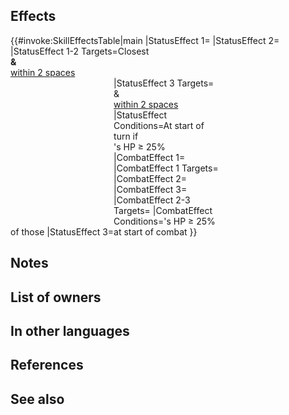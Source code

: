 {{Passive
|name=Spoil Rotten
|type=B
|exclusive=1
|canUseWeapon={{WeaponList|All}}
|canUseMove={{MoveList|All}}
|properties=random_owner
|1name=Spoil Rotten
|1tagid=SID_可愛がってあげる
|1effect=At start of turn, if unit's HP ≥ 25%, inflicts Spd/Res-7 and【Sabotage】on closest foes and any foe within 2 spaces of those foes through their next actions and grants "reduces the percentage of foe's non-Special 'reduce damage by X%' skills by 50% during combat (excluding area-of-effect Specials)" to unit and allies within 2 spaces of unit for 1 turn. At start of combat, if unit's HP ≥ 25%, inflicts Spd/Res-5 on foe, neutralizes effects that prevent unit's follow-up attacks, and neutralizes effects that inflict "Special cooldown charge -X" on unit during combat.<br><br>【Sabotage】<br>Inflicts penalty on unit's Atk/Spd/Def/Res during combat = highest penalty on each stat between unit and allies within 2 spaces of unit through its next action. Calculates each stat penalty independently.
|1cost=300
|1required=-
}}
==Effects==
{{#invoke:SkillEffectsTable|main
|StatusEffect 1={{Eft|Penalties|Spd/Res|7}}
|StatusEffect 2={{SEt|Sabotage}}
|StatusEffect 1-2 Targets=Closest {{Tgt|Foes}}<br>'''&''' {{Tgt|Foes}}<br>[[within 2 spaces]]<br>of those {{Tgt|Foes}}
|StatusEffect 3=<span style="width:12em;display:inline-block"/>{{SEt|Halves non-Special damage reduction}}
|StatusEffect 3 Targets={{Tgt|Unit}} & {{Tgt|Allies}}<br>[[within 2 spaces]]
|StatusEffect Conditions=At start of turn if<br>{{Tgt|Unit}}'s HP ≥ 25%
|CombatEffect 1={{Eft|Temporary debuffs|Spd/Res|5}}
|CombatEffect 1 Targets={{Tgt|Foe}}
|CombatEffect 2={{Eft|Neutralize Prevent Follow-Ups}}
|CombatEffect 3={{Eft|Neutralize Guard}}
|CombatEffect 2-3 Targets={{Tgt|Unit}}
|CombatEffect Conditions={{Tgt|Unit}}'s HP ≥ 25%<br>at start of combat
}}

==Notes==
{{Penalties}}
{{Sabotage}}
{{Reduce "reduce damage by X%"}}
{{Temporary debuffs}}
{{Follow-up effect neutralization|preventOnly=1}}
{{CooldownChargeMinusNeutralization}}
==List of owners==
{{Skill Hero List}}
==In other languages==
{{OtherLanguages
|japanese=可愛がってあげる
|german=Verwöhnung
|spanishEU=Mimo
|spanishLA=Mimo
|french=Aux petits soins
|italian=Capriccio
|chineseTW=讓我來疼愛你
|portuguese=Mimar
}}
==References==
<references/>

==See also==
{{See also skills|cond=Description LIKE '%【Sabotage】%' OR Description LIKE '%"reduces the percentage of foe_s non-Special _reduce damage by X%_ skills by 50%' OR Description LIKE '%at start of turn%inflicts%est%and foes within _ spaces of%' AND Exclusive='1'}}
{{Passives Navbox|B}}